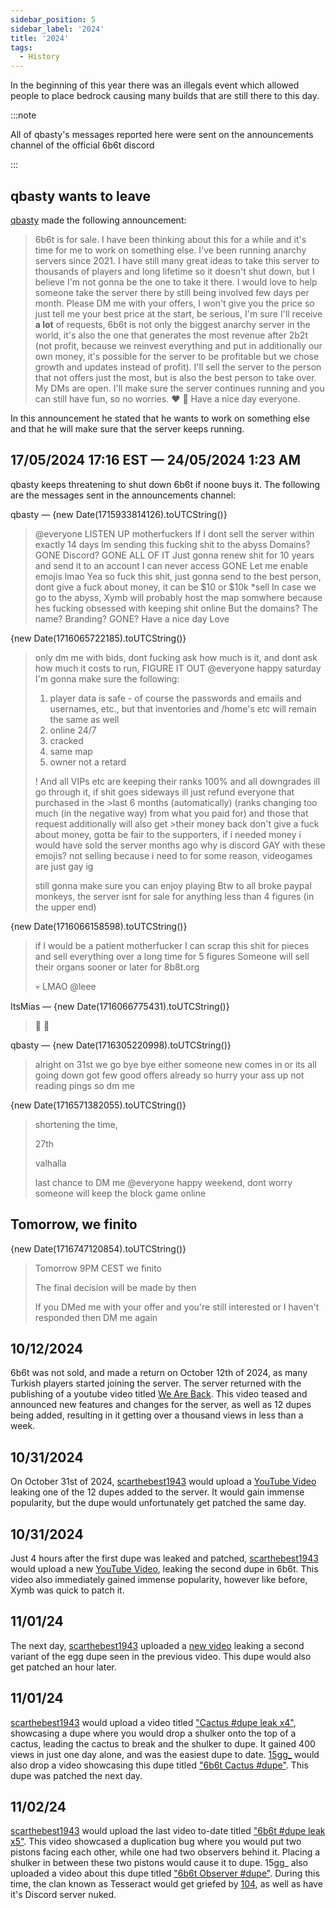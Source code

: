 ```yaml
---
sidebar_position: 5
sidebar_label: '2024'
title: '2024'
tags:
  - History
---
```


In the beginning of this year there was an illegals event which allowed people to place bedrock causing many builds that are still there to this day.

:::note

All of qbasty's messages reported here were sent on the announcements channel of the official 6b6t discord

:::

## qbasty wants to leave
[qbasty](../Players/qbasty.md) made the following announcement:
> 6b6t is for sale. I have been thinking about this for a while and it's time for me to work on something else. I've been running anarchy servers since 2021. I have still many great ideas to take this server to thousands of players and long lifetime so it doesn't shut down, but I believe I'm not gonna be the one to take it there. I would love to help someone take the server there by still being involved few days per month. Please DM me with your offers, I won't give you the price so just tell me your best price at the start, be serious, I'm sure I'll receive **a lot** of requests, 6b6t is not only the biggest anarchy server in the world, it's also the one that generates the most revenue after 2b2t (not profit, because we reinvest everything and put in additionally our own money, it's possible for the server to be profitable but we chose growth and updates instead of profit).
> I'll sell the server to the person that not offers just the most, but is also the best person to take over.
> My DMs are open. I'll make sure the server continues running and you can still have fun, so no worries. ❤️ 👑 Have a nice day everyone.
>

In this announcement he stated that he wants to work on something else and that he will make sure that the server keeps running.

## 17/05/2024 17:16 EST — 24/05/2024 1:23 AM
qbasty keeps threatening to shut down 6b6t if noone buys it.
The following are the messages sent in the announcements channel:

qbasty — {new Date(1715933814126).toUTCString()}
>@everyone
>LISTEN UP motherfuckers
>If I dont sell the server within exactly 14 days
>Im sending this fucking shit to the abyss
>Domains? GONE
>Discord? GONE
>ALL OF IT
>Just gonna renew shit for 10 years and send it to an account I can never access
>GONE
>Let me enable emojis lmao
>Yea so fuck this shit, just gonna send to the best person, dont give a fuck about money, it can be $10 or $10k
>*sell
>In case we go to the abyss, Xymb will probably host the map somwhere because hes fucking obsessed with keeping shit online
>But the domains? The name? Branding? GONE?
>Have a nice day
>Love
>

{new Date(1716065722185).toUTCString()}
>only dm me with bids, dont fucking ask how much is it, and dont ask how much it costs to run, FIGURE IT OUT
>@everyone happy saturday
>I'm gonna make sure the following:
>1) player data is safe - of course the passwords and emails and usernames, etc., but that inventories and /home's etc will remain the same as well
>2) online 24/7
>3) cracked
>4) same map
>5) owner not a retard
>
>!
>And all VIPs etc are keeping their ranks 100% and all downgrades ill go through it, if shit goes sideways ill just refund everyone that purchased in the >last 6 months (automatically) (ranks changing too much (in the negative way) from what you paid for) and those that request additionally will also get >their money back
>don't give a fuck about money, gotta be fair to the supporters, if i needed money i would have sold the server months ago 
>why is discord GAY with these emojis?
>not selling because i need to for some reason, videogames are just gay ig
>
>still gonna make sure you can enjoy playing
>Btw to all broke paypal monkeys, the server isnt for sale for anything less than 4 figures (in the upper end)

{new Date(1716066158598).toUTCString()}
>if I would be a patient motherfucker I can scrap this shit for pieces and sell everything over a long time for 5 figures
>Someone will sell their organs sooner or later for 8b8t.org
>
>💀 LMAO
>@leee
>

ItsMias — {new Date(1716066775431).toUTCString()}
>🚬 🐐
>

qbasty — {new Date(1716305220998).toUTCString()}
>alright on 31st we go bye bye
>either someone new comes in
>or its all going down
>got few good offers already so hurry your ass up
>not reading pings so dm me

{new Date(1716571382055).toUTCString()}
>shortening the time,
>
>27th
>
>valhalla
>
>last chance to DM me
>@everyone happy weekend, dont worry someone will keep the block game online
>

## Tomorrow, we finito
{new Date(1716747120854).toUTCString()}
>Tomorrow 9PM CEST we finito
>
>The final decision will be made by then
>
>If you DMed me with your offer and you're still interested or I haven't responded then DM me again
>

## 10/12/2024
6b6t was not sold, and made a return on October 12th of 2024, as many Turkish players started joining the server. The server returned with the publishing of a youtube video titled [We Are Back](https://www.youtube.com/watch?v=k-yqxRJDd4c). This video teased and announced new features and changes for the server, as well as 12 dupes being added, resulting in it getting over a thousand views in less than a week.

## 10/31/2024
On October 31st of 2024, [scarthebest1943](../Players/scar.md) would upload a [YouTube Video](https://www.youtube.com/watch?v=nXG5GppQag4) leaking one of the 12 dupes added to the server. It would gain immense popularity, but the dupe would unfortunately get patched the same day.

## 10/31/2024
Just 4 hours after the first dupe was leaked and patched, [scarthebest1943](../Players/scar.md) would upload a new [YouTube Video](https://www.youtube.com/watch?v=EUdl7p97kpQ), leaking the second dupe in 6b6t. This video also immediately gained immense popularity, however like before, Xymb was quick to patch it.

## 11/01/24
The next day, [scarthebest1943](../Players/scar.md) uploaded a [new video](https://www.youtube.com/watch?v=S5o7noV-_pg) leaking a second variant of the egg dupe seen in the previous video. This dupe would also get patched an hour later.

## 11/01/24
[scarthebest1943](../Players/scar.md) would upload a video titled ["Cactus #dupe leak x4"](https://www.youtube.com/watch?v=e4shkjJxtPo), showcasing a dupe where you would drop a shulker onto the top of a cactus, leading the cactus to break and the shulker to dupe. It gained 400 views in just one day alone, and was the easiest dupe to date. [15gg_](../Players/15gg.md) would also drop a video showcasing this dupe titled ["6b6t Cactus #dupe"](https://www.youtube.com/watch?v=waFKy92R7vs). This dupe was patched the next day.

## 11/02/24
[scarthebest1943](../Players/scar.md) would upload the last video to-date titled ["6b6t #dupe leak x5"](https://www.youtube.com/watch?v=lgY0-I6XdsI). This video showcased a duplication bug where you would put two pistons facing each other, while one had two observers behind it. Placing a shulker in between these two pistons would cause it to dupe. 15gg_ also uploaded a video about this dupe titled ["6b6t Observer #dupe"](https://www.youtube.com/watch?v=GE-V23OJMtE). During this time, the clan known as Tesseract would get griefed by [104](../Groups/104.md), as well as have it's Discord server nuked.
